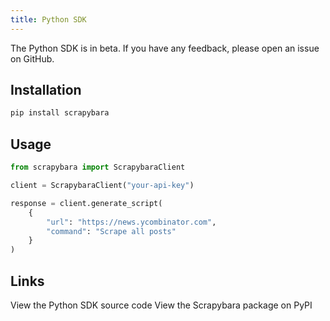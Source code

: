 ```yaml
---
title: Python SDK
---
```


<Note>
The Python SDK is in beta. If you have any feedback, please open an issue on GitHub.
</Note>

## Installation

```bash
pip install scrapybara
```

## Usage

```python
from scrapybara import ScrapybaraClient

client = ScrapybaraClient("your-api-key")

response = client.generate_script(
    {
        "url": "https://news.ycombinator.com",
        "command": "Scrape all posts"
    }
)
```

## Links

<CardGroup cols={2}>
  <Card
    title="GitHub repository"
    icon="github"
    href="https://github.com/scrapybara/scrapybara-python"
  >
    View the Python SDK source code
  </Card>
  <Card
    title="PyPI package"
    icon="python"
    href="https://pypi.org/project/scrapybara/"
  >
    View the Scrapybara package on PyPI
  </Card>
</CardGroup>